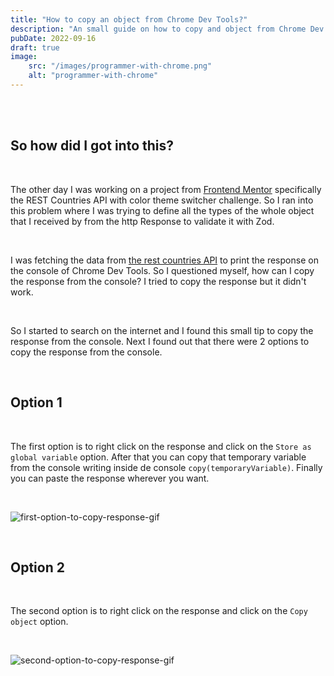 ```yaml
---
title: "How to copy an object from Chrome Dev Tools?"
description: "An small guide on how to copy and object from Chrome Dev Tools."
pubDate: 2022-09-16
draft: true
image: 
    src: "/images/programmer-with-chrome.png"
    alt: "programmer-with-chrome"
---
```


<br/>

<br/>

## So how did I got into this?

<br/>

The other day I was working on a project from [Frontend Mentor](https://www.frontendmentor.io/) specifically the REST Countries API with color theme switcher challenge. So I ran into this problem where I was trying to define all the types of the whole object that I received by from the http Response to validate it with Zod. 

<br/>

I was fetching the data from [the rest countries API](https://restcountries.com/) to print the response on the console of Chrome Dev Tools. So I questioned myself, how can I copy the response from the console? I tried to copy the response but it didn't work.

<br/>

So I started to search on the internet and I found this small tip to copy the response from the console. Next I found out that there were 2 options to copy the response from the console.

<br/>

## Option 1

<br/>

The first option is to right click on the response and click on the `Store as global variable` option. After that you can copy that temporary variable from the console writing inside de console `copy(temporaryVariable)`. Finally you can paste the response wherever you want.

<br/>

![first-option-to-copy-response-gif](/images/firstOpt.gif)

<br/>

## Option 2

<br/>

The second option is to right click on the response and click on the `Copy object` option. 

<br/>

![second-option-to-copy-response-gif](/images/secondOpt.gif)
